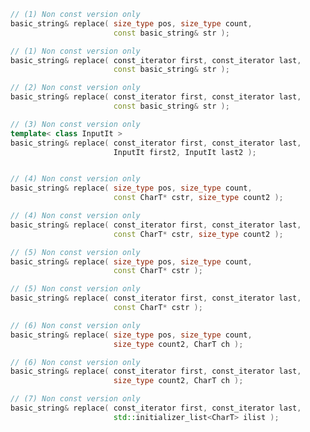 ```cpp
// (1) Non const version only
basic_string& replace( size_type pos, size_type count,
                       const basic_string& str );

// (1) Non const version only
basic_string& replace( const_iterator first, const_iterator last,
                       const basic_string& str );

// (2) Non const version only
basic_string& replace( const_iterator first, const_iterator last,
                       const basic_string& str );

// (3) Non const version only
template< class InputIt >
basic_string& replace( const_iterator first, const_iterator last,
                       InputIt first2, InputIt last2 );


// (4) Non const version only
basic_string& replace( size_type pos, size_type count,
                       const CharT* cstr, size_type count2 );

// (4) Non const version only
basic_string& replace( const_iterator first, const_iterator last,
                       const CharT* cstr, size_type count2 );

// (5) Non const version only
basic_string& replace( size_type pos, size_type count,
                       const CharT* cstr );

// (5) Non const version only
basic_string& replace( const_iterator first, const_iterator last,
                       const CharT* cstr );

// (6) Non const version only
basic_string& replace( size_type pos, size_type count,
                       size_type count2, CharT ch );

// (6) Non const version only
basic_string& replace( const_iterator first, const_iterator last,
                       size_type count2, CharT ch );

// (7) Non const version only
basic_string& replace( const_iterator first, const_iterator last,
                       std::initializer_list<CharT> ilist );
```
